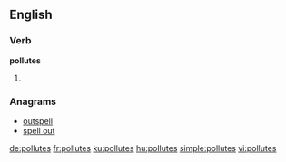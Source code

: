 ==English==

===Verb===
'''pollutes'''

# {{en-third-person singular of|pollute}}

===Anagrams===
* [[outspell#English|outspell]]
* [[spell out#English|spell out]]

[[de:pollutes]]
[[fr:pollutes]]
[[ku:pollutes]]
[[hu:pollutes]]
[[simple:pollutes]]
[[vi:pollutes]]